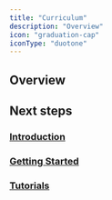 ```yaml
---
title: "Curriculum"
description: "Overview"
icon: "graduation-cap"
iconType: "duotone"
---
```



<ModuleCards />

## Overview

## Next steps

### <Icon icon="book-open-cover" iconType="duotone" /> [Introduction](/curriculum/introduction)

### <Icon icon="rocket" iconType="duotone" /> [Getting Started](/curriculum/getting-started)

### <Icon icon="film" iconType="duotone" /> [Tutorials](/curriculum/tutorials)
